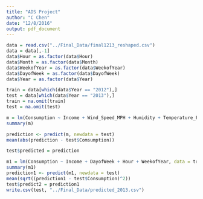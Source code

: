 ```yaml
---
title: "ADS Project"
author: "C Chen"
date: "12/8/2016"
output: pdf_document
---
```


```r
data = read.csv("../Final_Data/final1213_reshaped.csv")
data = data[,-1]
data$Hour = as.factor(data$Hour)
data$Month = as.factor(data$Month)
data$WeekofYear = as.factor(data$WeekofYear)
data$DayofWeek = as.factor(data$DayofWeek)
data$Year = as.factor(data$Year)
```

```r
train = data[which(data$Year == "2012"),]
test = data[which(data$Year == "2013"),]
train = na.omit(train)
test = na.omit(test)
```

```r
m = lm(Consumption ~ Income + Wind_Speed_MPH + Humidity + Temperature_F + Month + DayofWeek + Hour + WeekofYear, data = train)
summary(m)
```

```r
prediction <- predict(m, newdata = test)
mean(abs(prediction - test$Comsumption))
```

```r
test$predicted = prediction
```

```r
m1 = lm(Consumption ~ Income + DayofWeek + Hour + WeekofYear, data = train)
summary(m1)
prediction1 <- predict(m1, newdata = test)
mean(sqrt((prediction1 - test$Consumption)^2))
test$predict2 = prediction1
write.csv(test, "../Final_Data/predicted_2013.csv")
```

